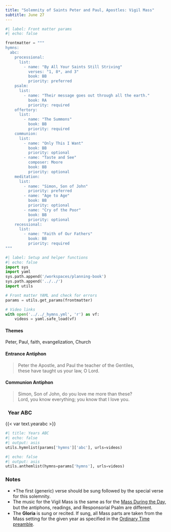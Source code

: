 ```yaml
---
title: "Solemnity of Saints Peter and Paul, Apostles: Vigil Mass"
subtitle: June 27
---
```


```python
#| label: Front matter params
#| echo: false

frontmatter = """
hymns:
  abc:
    processional:
      list:
        - name: "By All Your Saints Still Striving"
          verses: "1, 8*, and 3"
          book: BB
          priority: preferred
    psalm:
      list:
        - name: "Their message goes out through all the earth."
          book: RA
          priority: required
    offertory:
      list:
        - name: "The Summons"
          book: BB
          priority: required
    communion:
      list:
        - name: "Only This I Want"
          book: BB
          priority: optional
        - name: "Taste and See"
          composer: Moore
          book: BB
          priority: optional
    meditation:
      list:
        - name: "Simon, Son of John"
          priority: preferred
        - name: "Age to Age"
          book: BB
          priority: optional
        - name: "Cry of the Poor"
          book: BB
          priority: optional
    recessional:
      list:
        - name: "Faith of Our Fathers"
          book: BB
          priority: required
"""
```

```python
#| label: Setup and helper functions
#| echo: false
import sys
import yaml
sys.path.append('/workspaces/planning-book')
sys.path.append('../../')
import utils

# Front matter YAML and check for errors
params = utils.get_params(frontmatter)

# Video links
with open('../../_hymns.yml', 'r') as vf:
    videos = yaml.safe_load(vf)
```

:::  {.red}
#### **Themes**
:::

Peter, Paul, faith, evangelization, Church

:::  {.red}
#### **Entrance Antiphon**
:::

> Peter the Apostle, and Paul the teacher of the Gentiles,  
> these have taught us your law, O Lord.

:::  {.red}
#### **Communion Antiphon**
:::

> Simon, Son of John, do you love me more than these?  
> Lord, you know everything; you know that I love you.

::: {.titlered}
### &nbsp; Year ABC
:::
{{< var text.yearabc >}}

```python
#| title: Years ABC
#| echo: false
#| output: asis
utils.hymnlist(params['hymns']['abc'], urls=videos)
```


```python
#| echo: false
#| output: asis
utils.anthemlist(hymns=params['hymns'], urls=videos)
```

::: {.red}
### Notes
:::

* *The first (generic) verse should be sung followed by the special verse for this solemnity.
* The music for the Vigil Mass is the same as for the [Mass During the Day](jun24-nativity-john-baptist.qmd), but the antiphons, readings, and Responsorial Psalm are diﬀerent.
* The **Gloria** is sung or recited. If sung, all Mass parts are taken from the Mass setting for the given year as specified in the [Ordinary Time
preamble](../ordinary-time/ordinary-time.qmd).